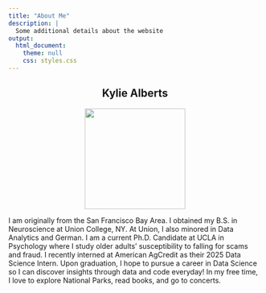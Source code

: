```yaml
---
title: "About Me"
description: |
  Some additional details about the website
output: 
  html_document:
    theme: null
    css: styles.css
---
```


<div style = "text-align: center;">
# Kylie Alberts 
</div>

<div style = "text-align: center;">
[<img src="images/231130_PSY_0084.jpg" width="200">](images/231130_PSY_0084.jpg)
</div>

<div class="custom-margins">
I am originally from the San Francisco Bay Area. I obtained my B.S. in Neuroscience at Union College, NY. At Union, I also minored in Data Analytics and German. I am a current Ph.D. Candidate at UCLA in Psychology where I study older adults' susceptibility to falling for scams and fraud. I recently interned at American AgCredit as their 2025 Data Science Intern. Upon graduation, I hope to pursue a career in Data Science so I can discover insights through data and code everyday! In my free time, I love to explore National Parks, read books, and go to concerts. 
</div>



